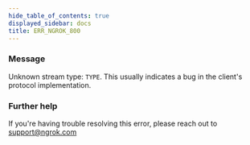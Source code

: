 ```yaml
---
hide_table_of_contents: true
displayed_sidebar: docs
title: ERR_NGROK_800
---
```




### Message

Unknown stream type: `TYPE`.
This usually indicates a bug in the client's protocol implementation.

<ErrorDetails error="err_ngrok_800" />

### Further help

If you're having trouble resolving this error, please reach out to [support@ngrok.com](mailto:support@ngrok.com?subject=Help%20with%20ERR_NGROK_800)
